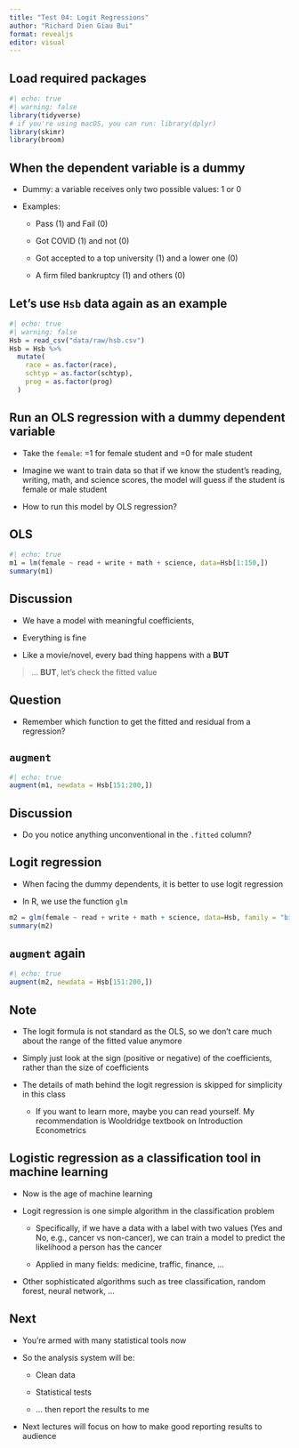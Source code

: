 ```yaml
---
title: "Test 04: Logit Regressions"
author: "Richard Dien Giau Bui"
format: revealjs
editor: visual
---
```


## Load required packages

```r
#| echo: true
#| warning: false
library(tidyverse) 
# if you're using macOS, you can run: library(dplyr)
library(skimr)
library(broom)
```

## When the dependent variable is a dummy

-   Dummy: a variable receives only two possible values: 1 or 0

-   Examples:

    -   Pass (1) and Fail (0)

    -   Got COVID (1) and not (0)

    -   Got accepted to a top university (1) and a lower one (0)

    -   A firm filed bankruptcy (1) and others (0)

## Let's use `Hsb` data again as an example

```r
#| echo: true
#| warning: false
Hsb = read_csv("data/raw/hsb.csv")
Hsb = Hsb %>% 
  mutate(
    race = as.factor(race),
    schtyp = as.factor(schtyp),
    prog = as.factor(prog)
  )
```

## Run an OLS regression with a dummy dependent variable

-   Take the `female`: =1 for female student and =0 for male student

-   Imagine we want to train data so that if we know the student's reading, writing, math, and science scores, the model will guess if the student is female or male student

-   How to run this model by OLS regression?

## OLS

```r
#| echo: true
m1 = lm(female ~ read + write + math + science, data=Hsb[1:150,])
summary(m1)
```

## Discussion

-   We have a model with meaningful coefficients,

-   Everything is fine

-   Like a movie/novel, every bad thing happens with a **BUT**

> ... **BUT**, let's check the fitted value

## Question

-   Remember which function to get the fitted and residual from a regression?

## `augment`

```r
#| echo: true
augment(m1, newdata = Hsb[151:200,])
```

## Discussion

-   Do you notice anything unconventional in the `.fitted` column?

## Logit regression

-   When facing the dummy dependents, it is better to use logit regression

-   In R, we use the function `glm`

```r
m2 = glm(female ~ read + write + math + science, data=Hsb, family = "binomial")
summary(m2)
```

## `augment` again

```r
#| echo: true
augment(m2, newdata = Hsb[151:200,])
```

## Note

-   The logit formula is not standard as the OLS, so we don't care much about the range of the fitted value anymore

-   Simply just look at the sign (positive or negative) of the coefficients, rather than the size of coefficients

-   The details of math behind the logit regression is skipped for simplicity in this class

    -   If you want to learn more, maybe you can read yourself. My recommendation is Wooldridge textbook on Introduction Econometrics

## Logistic regression as a classification tool in machine learning

-   Now is the age of machine learning

-   Logit regression is one simple algorithm in the classification problem

    -   Specifically, if we have a data with a label with two values (Yes and No, e.g., cancer vs non-cancer), we can train a model to predict the likelihood a person has the cancer

    -   Applied in many fields: medicine, traffic, finance, ...

-   Other sophisticated algorithms such as tree classification, random forest, neural network, ...

## Next

-   You're armed with many statistical tools now

-   So the analysis system will be:

    -   Clean data

    -   Statistical tests

    -   ... then report the results to me

-   Next lectures will focus on how to make good reporting results to audience
